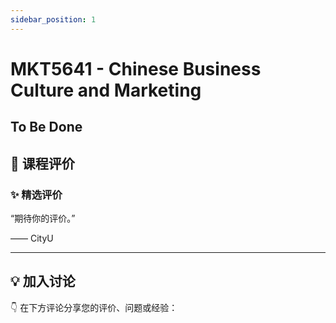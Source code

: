 ```yaml
---
sidebar_position: 1
---
```



# MKT5641 - Chinese Business Culture and Marketing

## To Be Done

## **💬 课程评价**

### ✨ **精选评价**
<div className={commentStyles.commentBox}>
    <p className={commentStyles.commentText}>
        “期待你的评价。”
    </p>
    <p className={commentStyles.commentAuthor}>—— CityU</p>
</div>

---

## **💡 加入讨论**

👇 在下方评论分享您的评价、问题或经验：
<Utterances />
